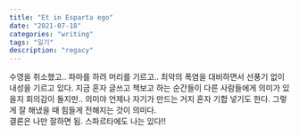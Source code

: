 ```yaml
---
title: "Et in Esparta ego"
date: "2021-07-18"
categories: "writing"
tags: "일기"
description: "regacy"
---
```


수영을 취소했고.. 파마를 하려 머리를 기르고.. 최악의 폭염을 대비하면서 선풍기 없이 내성을 기르고 있다. 지금 혼자 글쓰고 책보고 하는 순간들이 다른 사람들에게 의미가 있을지 회의감이 돌지만.. 의미야 언제나 자기가 만드는 거지 혼자 기합 넣기도 한다. 그렇게 잘 해냈을 때 힘들게 전해지는 것이 의미다.    
결론은 나만 잘하면 됨. 스파르타에도 나는 있다!!